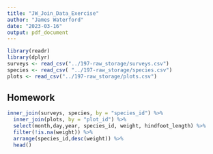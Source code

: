 ```yaml
---
title: "JW_Join_Data_Exercise"
author: "James Waterford"
date: "2023-03-16"
output: pdf_document
---
```


```r
library(readr)
library(dplyr)
surveys <- read_csv("../197-raw_storage/surveys.csv")
species <- read_csv( "../197-raw_storage/species.csv")
plots <- read_csv("../197-raw_storage/plots.csv")
```

## Homework

```r
inner_join(surveys, species, by = "species_id") %>% 
  inner_join(plots, by = "plot_id") %>% 
  select(month,day,year, species_id, weight, hindfoot_length) %>%
  filter(!is.na(weight)) %>% 
  arrange(species_id,desc(weight)) %>% 
  head()
```
